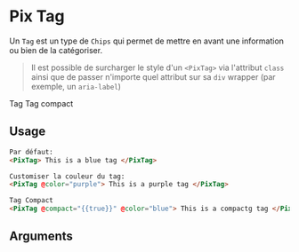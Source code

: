 
<Meta title="Basics/Tag" component="PixTag" argTypes={stories.argTypes} />

# Pix Tag

Un `Tag` est un type de `Chips` qui permet de mettre en avant une information ou bien de la catégoriser.

> Il est possible de surcharger le style d'un `<PixTag>` via l'attribut `class` ainsi que de passer n'importe quel attribut sur sa `div` wrapper (par exemple, un `aria-label`)

<Canvas isColumn>
  Tag
  <Story name="Tag" story={stories.tag} height={60} />
  Tag compact
  <Story name="Compact Tag" story={stories.compactTag} height={60} />
</Canvas>

## Usage

```html
Par défaut:
<PixTag> This is a blue tag </PixTag>

Customiser la couleur du tag:
<PixTag @color="purple"> This is a purple tag </PixTag>

Tag Compact
<PixTag @compact="{{true}}" @color="blue"> This is a compactg tag </PixTag>
```

## Arguments

<ArgsTable story="Tag" />
